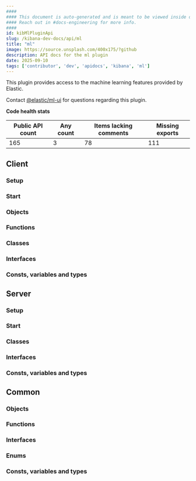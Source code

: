 ```yaml
---
####
#### This document is auto-generated and is meant to be viewed inside our experimental, new docs system.
#### Reach out in #docs-engineering for more info.
####
id: kibMlPluginApi
slug: /kibana-dev-docs/api/ml
title: "ml"
image: https://source.unsplash.com/400x175/?github
description: API docs for the ml plugin
date: 2025-09-10
tags: ['contributor', 'dev', 'apidocs', 'kibana', 'ml']
---
```


This plugin provides access to the machine learning features provided by Elastic.

Contact [@elastic/ml-ui](https://github.com/orgs/elastic/teams/ml-ui) for questions regarding this plugin.

**Code health stats**

| Public API count  | Any count | Items lacking comments | Missing exports |
|-------------------|-----------|------------------------|-----------------|
| 165 | 3 | 78 | 111 |

## Client

### Setup
<DocDefinitionList data={[mlObj.client.setup]}/>

### Start
<DocDefinitionList data={[mlObj.client.start]}/>

### Objects
<DocDefinitionList data={mlObj.client.objects}/>

### Functions
<DocDefinitionList data={mlObj.client.functions}/>

### Classes
<DocDefinitionList data={mlObj.client.classes}/>

### Interfaces
<DocDefinitionList data={mlObj.client.interfaces}/>

### Consts, variables and types
<DocDefinitionList data={mlObj.client.misc}/>

## Server

### Setup
<DocDefinitionList data={[mlObj.server.setup]}/>

### Start
<DocDefinitionList data={[mlObj.server.start]}/>

### Classes
<DocDefinitionList data={mlObj.server.classes}/>

### Interfaces
<DocDefinitionList data={mlObj.server.interfaces}/>

### Consts, variables and types
<DocDefinitionList data={mlObj.server.misc}/>

## Common

### Objects
<DocDefinitionList data={mlObj.common.objects}/>

### Functions
<DocDefinitionList data={mlObj.common.functions}/>

### Interfaces
<DocDefinitionList data={mlObj.common.interfaces}/>

### Enums
<DocDefinitionList data={mlObj.common.enums}/>

### Consts, variables and types
<DocDefinitionList data={mlObj.common.misc}/>

